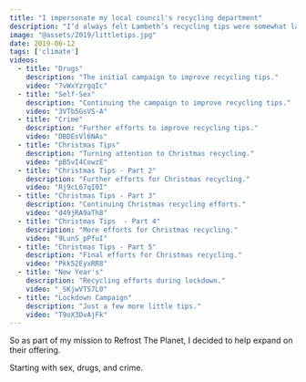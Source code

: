 ```yaml
---
title: "I impersonate my local council's recycling department"
description: "I’d always felt Lambeth’s recycling tips were somewhat lacking…"
image: "@assets/2019/littletips.jpg"
date: 2019-06-12
tags: ['climate']
videos:
  - title: "Drugs"
    description: "The initial campaign to improve recycling tips."
    video: "7vWxYzrgqIc"
  - title: "Self-Sex"
    description: "Continuing the campaign to improve recycling tips."
    video: "3VTb5GsVS-A"
  - title: "Crime"
    description: "Further efforts to improve recycling tips."
    video: "DBDEsVl6NAs"
  - title: "Christmas Tips"
    description: "Turning attention to Christmas recycling."
    video: "pB5vI4CowzE"
  - title: "Christmas Tips - Part 2"
    description: "Further efforts for Christmas recycling."
    video: "Rj9cL67qI0I"
  - title: "Christmas Tips - Part 3"
    description: "Continuing Christmas recycling efforts."
    video: "d49jRA9aTh8"
  - title: "Christmas Tips  - Part 4"
    description: "More efforts for Christmas recycling."
    video: "9LunS_pPfuI"
  - title: "Christmas Tips - Part 5"    
    description: "Final efforts for Christmas recycling."
    video: "Pkk52EyxRR8"
  - title: "New Year's"
    description: "Recycling efforts during lockdown."
    video: "_SKjwVTS7L0"
  - title: "Lockdown Campaign"
    description: "Just a few more little tips."
    video: "T9oX3DvAjFk"
---
```


So as part of my mission to Refrost The Planet, I decided to help expand on their offering.

Starting with sex, drugs, and crime.


<VideoCollection videos={frontmatter.videos} />

<PosterGallery path="/2019/littletipcampaign" />

